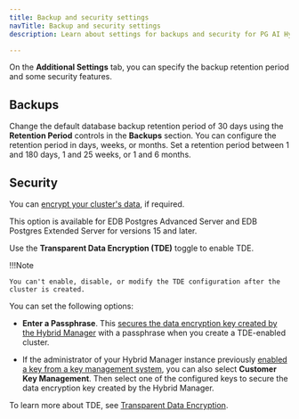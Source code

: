```yaml
---
title: Backup and security settings
navTitle: Backup and security settings
description: Learn about settings for backups and security for PG AI Hybrid Manager.

---
```


On the **Additional Settings** tab, you can specify the backup retention period and some security features.

## Backups

Change the default database backup retention period of 30 days using the
**Retention Period** controls in the **Backups** section. You can configure the
retention period in days, weeks, or months. Set a retention period
between 1 and 180 days, 1 and 25 weeks, or 1 and 6 months.

## Security

You can [encrypt your cluster's data](https://www.enterprisedb.com/docs/tde/latest/about/what/), if required.

This option is available for EDB Postgres Advanced Server and EDB Postgres Extended Server for versions 15 and later.

Use the **Transparent Data Encryption (TDE)** toggle to enable TDE. 

!!!Note

    You can't enable, disable, or modify the TDE configuration after the cluster is created.
    

You can set the following options:

-   **Enter a Passphrase**. This [secures the data encryption key created by the Hybrid Manager](https://www.enterprisedb.com/docs/tde/latest/secure_key/#choosing-a-mechanism-to-protect-the-data-encryption-key) with a passphrase when you create a TDE-enabled cluster.

-   If the administrator of your Hybrid Manager instance previously [enabled a key from a key management system](../../kms_for_tde/adding_kms_support.mdx), you can also select **Customer Key Management**. Then select one of the configured keys to secure the data encryption key created by the Hybrid Manager.

To learn more about TDE, see [Transparent Data Encryption](https://www.enterprisedb.com/docs/tde/latest/about/).
